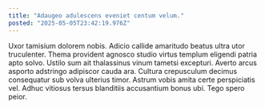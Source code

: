 ```yaml
---
title: "Adaugeo adulescens eveniet centum velum."
posted: "2025-05-05T23:42:19.976Z"
---
```


Uxor tamisium dolorem nobis. Adicio callide amaritudo beatus ultra utor truculenter. Thema provident agnosco studio virtus templum eligendi patria apto solvo.
Ustilo sum ait thalassinus vinum tametsi excepturi. Averto arcus asporto adstringo adipiscor cauda ara. Cultura crepusculum decimus consequatur sub volva ulterius timor.
Astrum vobis amita certe perspiciatis vel. Adhuc vitiosus tersus blanditiis accusantium bonus ubi. Tego spero peior.
